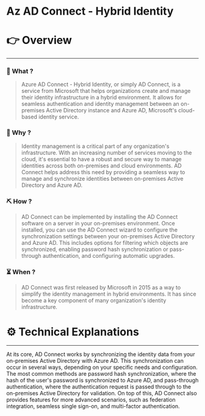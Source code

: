 # Az AD Connect - Hybrid Identity


# 👉 Overview

---

### 👀 What ?

> Azure AD Connect - Hybrid Identity, or simply AD Connect, is a service from Microsoft that helps organizations create and manage their identity infrastructure in a hybrid environment. It allows for seamless authentication and identity management between an on-premises Active Directory instance and Azure AD, Microsoft's cloud-based identity service.
> 

### 🧐 Why ?

> Identity management is a critical part of any organization's infrastructure. With an increasing number of services moving to the cloud, it's essential to have a robust and secure way to manage identities across both on-premises and cloud environments. AD Connect helps address this need by providing a seamless way to manage and synchronize identities between on-premises Active Directory and Azure AD.
> 

### ⛏️ How ?

> AD Connect can be implemented by installing the AD Connect software on a server in your on-premises environment. Once installed, you can use the AD Connect wizard to configure the synchronization settings between your on-premises Active Directory and Azure AD. This includes options for filtering which objects are synchronized, enabling password hash synchronization or pass-through authentication, and configuring automatic upgrades.
> 

### ⏳ When ?

> AD Connect was first released by Microsoft in 2015 as a way to simplify the identity management in hybrid environments. It has since become a key component of many organization's identity infrastructure.
> 

# ⚙️ Technical Explanations

---

At its core, AD Connect works by synchronizing the identity data from your on-premises Active Directory with Azure AD. This synchronization can occur in several ways, depending on your specific needs and configuration. The most common methods are password hash synchronization, where the hash of the user's password is synchronized to Azure AD, and pass-through authentication, where the authentication request is passed through to the on-premises Active Directory for validation. On top of this, AD Connect also provides features for more advanced scenarios, such as federation integration, seamless single sign-on, and multi-factor authentication.
